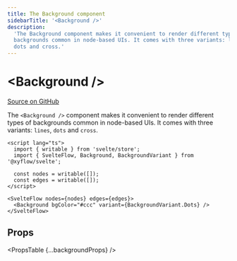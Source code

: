 ```yaml
---
title: The Background component
sidebarTitle: '<Background />'
description:
  'The Background component makes it convenient to render different types of
  backgrounds common in node-based UIs. It comes with three variants: lines,
  dots and cross.'
---
```



# &lt;Background />

[Source on GitHub](https://github.com/xyflow/xyflow/blob/main/packages/svelte/src/lib/plugins/Background/Background.svelte)

The `<Background />` component makes it convenient to render different types of
backgrounds common in node-based UIs. It comes with three variants: `lines`,
`dots` and `cross`.

```svelte
<script lang="ts">
  import { writable } from 'svelte/store';
  import { SvelteFlow, Background, BackgroundVariant } from '@xyflow/svelte';

  const nodes = writable([]);
  const edges = writable([]);
</script>

<SvelteFlow nodes={nodes} edges={edges}>
  <Background bgColor="#ccc" variant={BackgroundVariant.Dots} />
</SvelteFlow>
```

## Props

<PropsTable {...backgroundProps} />
